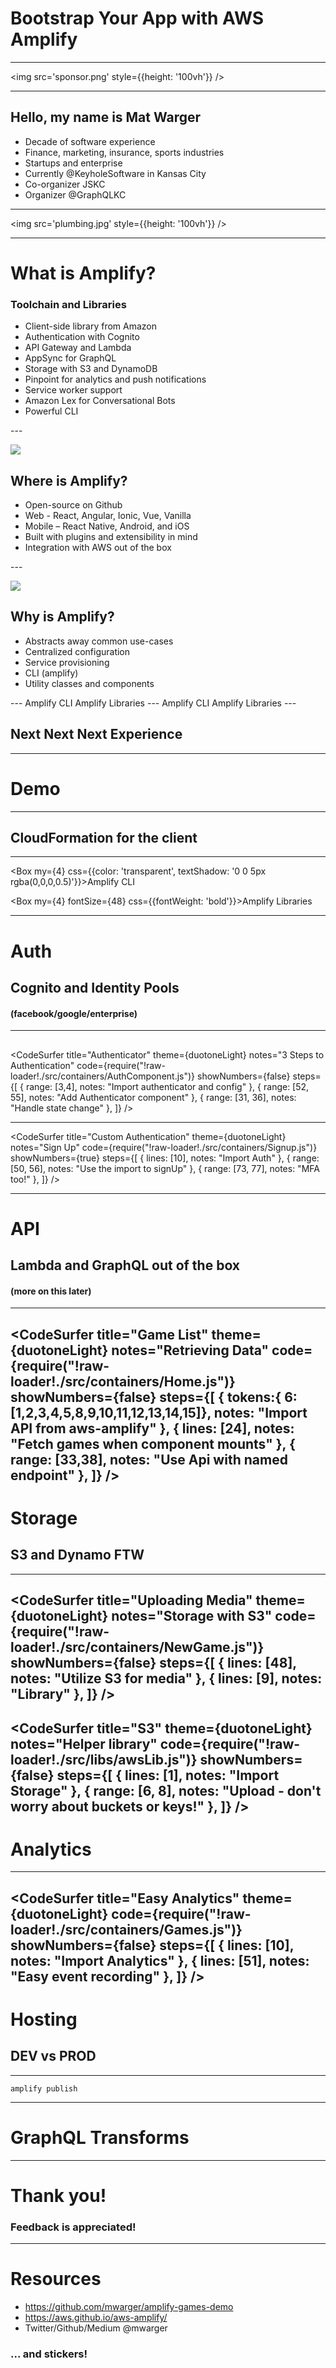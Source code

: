 
# Bootstrap Your App with AWS Amplify
---
<img src='sponsor.png' style={{height: '100vh'}} />

---

## Hello, my name is Mat Warger

- Decade of software experience
- Finance, marketing, insurance, sports industries 
- Startups and enterprise
- Currently @KeyholeSoftware in Kansas City
- Co-organizer JSKC
- Organizer @GraphQLKC

---
<img src='plumbing.jpg' style={{height: '100vh'}} />

---
# What is Amplify?
### Toolchain and Libraries
<ul>
<Appear>
<li> Client-side library from Amazon</li>
<li> Authentication with Cognito</li>
<li> API Gateway and Lambda</li>
<li> AppSync for GraphQL</li>
<li> Storage with S3 and DynamoDB</li>
<li> Pinpoint for analytics and push notifications</li>
<li> Service worker support</li>
<li> Amazon Lex for Conversational Bots</li>
<li>Powerful CLI</li>
</Appear>
</ul>
---

![](map.jpg)

## Where is Amplify?
<ul>
  <Appear>
    <li>Open-source on Github</li>
    <li>Web - React, Angular, Ionic, Vue, Vanilla</li>
    <li>Mobile – React Native, Android, and iOS</li>
    <li>Built with plugins and extensibility in mind</li>
    <li>Integration with AWS out of the box</li>
  </Appear>
</ul>
---

![](gamegenie.jpg)

## Why is Amplify?
<ul>
  <Appear>
    <li>Abstracts away common use-cases</li>
    <li>Centralized configuration</li>
    <li>Service provisioning</li>
    <li>CLI (amplify)</li>
    <li>Utility classes and components</li>
  </Appear>
</ul>
---
<Box fontSize={48} my={4} css={{fontWeight: 'bold'}}>Amplify CLI</Box>
<Box fontSize={48}  my={4} css={{fontWeight: 'bold'}}>Amplify Libraries</Box>
---
<Box fontSize={48} my={4} css={{fontWeight: 'bold'}}>Amplify CLI</Box>
<Box my={4} css={{color: 'transparent',
   textShadow: '0 0 5px rgba(0,0,0,0.5)'}}>Amplify Libraries</Box>
---

## Next Next Next Experience
---
# Demo
---
## CloudFormation for the client
---

<Box  my={4} css={{color: 'transparent',
   textShadow: '0 0 5px rgba(0,0,0,0.5)'}}>Amplify CLI</Box>

<Box my={4} fontSize={48} css={{fontWeight: 'bold'}}>Amplify Libraries</Box>

---
# Auth
## Cognito and Identity Pools  
#### (facebook/google/enterprise)
---
<VideoPlayer url="./auth_video.mp4" width={1280}
    height={960}/>
---

<CodeSurfer
  title="Authenticator"
    theme={duotoneLight}
  notes="3 Steps to Authentication"
  code={require("!raw-loader!./src/containers/AuthComponent.js")}
  showNumbers={false}
  steps={[
    { range: [3,4], notes: "Import authenticator and config" },
    { range: [52, 55], notes: "Add Authenticator component" },
    { range: [31, 36], notes: "Handle state change" },
  ]}
/>

---

<CodeSurfer
  title="Custom Authentication"
    theme={duotoneLight}
  notes="Sign Up"
  code={require("!raw-loader!./src/containers/Signup.js")}
  showNumbers={true}
  steps={[
    { lines: [10], notes: "Import Auth" },
    { range: [50, 56], notes: "Use the import to signUp" },
    { range: [73, 77], notes: "MFA too!" },
  ]}
/>

---
# API
## Lambda and GraphQL out of the box
#### (more on this later)
---

<CodeSurfer
  title="Game List"
    theme={duotoneLight}
  notes="Retrieving Data"
  code={require("!raw-loader!./src/containers/Home.js")}
  showNumbers={false}
  steps={[
    { tokens:{ 6: [1,2,3,4,5,8,9,10,11,12,13,14,15]}, notes: "Import API from aws-amplify" },
    { lines: [24], notes: "Fetch games when component mounts" },
    { range: [33,38], notes: "Use Api with named endpoint" },
  ]}
/>
---

# Storage
## S3 and Dynamo FTW

---
<CodeSurfer
  title="Uploading Media"
    theme={duotoneLight}
  notes="Storage with S3"
  code={require("!raw-loader!./src/containers/NewGame.js")}
  showNumbers={false}
  steps={[
    { lines: [48], notes: "Utilize S3 for media" },
    { lines: [9], notes: "Library" },
  ]}
/>
---
<CodeSurfer
  title="S3"
    theme={duotoneLight}
  notes="Helper library"
  code={require("!raw-loader!./src/libs/awsLib.js")}
  showNumbers={false}
  steps={[
    { lines: [1], notes: "Import Storage" },
    { range: [6, 8], notes: "Upload - don't worry about buckets or keys!" },
  ]}
/>
---
# Analytics
---
<CodeSurfer
  title="Easy Analytics"
    theme={duotoneLight}
  code={require("!raw-loader!./src/containers/Games.js")}
  showNumbers={false}
  steps={[
    { lines: [10], notes: "Import Analytics" },
    { lines: [51], notes: "Easy event recording" },
  ]}
/>
---
# Hosting
## DEV vs PROD
---
```
amplify publish
```
---
# GraphQL Transforms
---
# Thank you!
### Feedback is appreciated!
---
# Resources

- https://github.com/mwarger/amplify-games-demo
- https://aws.github.io/aws-amplify/
- Twitter/Github/Medium @mwarger

### ... and stickers!